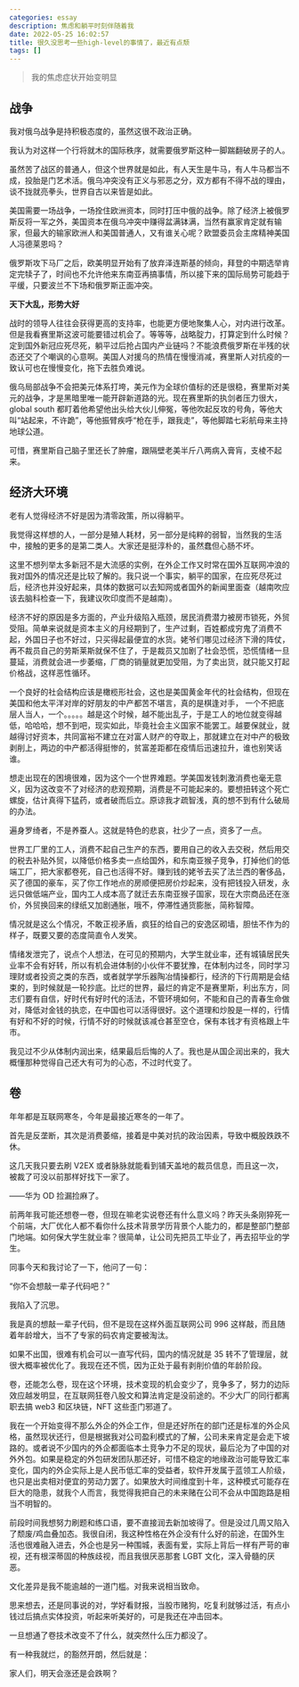 ```yaml
---
categories: essay
description: 焦虑和躺平时刻伴随着我
date: 2022-05-25 16:02:57
title: 很久没思考一些high-level的事情了，最近有点颓
tags: []
---
```


> 我的焦虑症状开始变明显

## 战争

我对俄乌战争是持积极态度的，虽然这很不政治正确。

我认为对这样一个行将就木的国际秩序，就需要俄罗斯这种一脚踹翻破房子的人。

虽然苦了战区的普通人，但这个世界就是如此，有人天生是牛马，有人牛马都当不成，投胎是门艺术活。俄乌冲突没有正义与邪恶之分，双方都有不得不战的理由，谈不拢就亮拳头，世界自古以来皆是如此。

美国需要一场战争，一场拴住欧洲资本，同时打压中俄的战争。除了经济上被俄罗斯反将一军之外，美国资本在俄乌冲突中赚得盆满钵满，当然有赢家肯定就有输家，但最大的输家欧洲人和美国普通人，又有谁关心呢？欧盟委员会主席精神美国人冯德莱恩吗？

俄罗斯攻下马厂之后，欧美明显开始有了放弃泽连斯基的倾向，拜登的中期选举肯定完犊子了，时间也不允许他来东南亚再搞事情，所以接下来的国际局势可能趋于平缓，只要波兰不下场和俄罗斯正面冲突。

**天下大乱，形势大好**

战时的领导人往往会获得更高的支持率，也能更方便地聚集人心，对内进行改革。但是我看赛里斯这波可能要错过机会了。等等等，战略腚力，打算定到什么时候？定到国外新冠应死尽死，躺平过后抢占国内产业链吗？不能浪费俄罗斯在半残的状态还交了个嘲讽的心意啊。美国人对援乌的热情在慢慢消减，赛里斯人对抗疫的一致认可也在慢慢变化，拖下去胜负难说。

俄乌局部战争不会把美元体系打垮，美元作为全球价值标的还是很稳，赛里斯对美元的战争，才是黑暗里唯一能开辟新道路的光。现在赛里斯的执剑者压力很大，global south 都盯着他希望他出头给大伙儿伸冤，等他吹起反攻的号角，等他大叫“站起来，不许跪”，等他振臂疾呼“枪在手，跟我走”，等他脚踏七彩航母来主持地球公道。

可惜，赛里斯自己脑子里还长了肿瘤，跟隔壁老美半斤八两病入膏肓，支棱不起来。

## 经济大环境

老有人觉得经济不好是因为清零政策，所以得躺平。

我觉得这样想的人，一部分是殖人耗材，另一部分是纯粹的弱智，当然我的生活中，接触的更多的是第二类人。大家还是挺淳朴的，虽然蠢但心肠不坏。

这里不想列举太多新冠不是大流感的实例，在外企工作又时常在国外互联网冲浪的我对国外的情况还是比较了解的。我只说一个事实，躺平的国家，在应死尽死过后，经济也并没好起来，具体的数据可以去知网或者国外的新闻里面查（越南吹应该去脑科检查一下，我建议吹印度而不是越南）。

经济不好的原因是多方面的，产业升级陷入瓶颈，居民消费潜力被房市锁死，外贸受阻。简单来说就是资本主义的月经期到了，生产过剩，百姓都成穷鬼了消费不起，外国日子也不好过，只买得起最便宜的水货。姥爷们哪见过经济下滑的阵仗，再不裁员自己的劳斯莱斯就保不住了，于是裁员又加剧了社会恐慌，恐慌情绪一旦蔓延，消费就会进一步萎缩，厂商的销量就更加受阻，为了卖出货，就只能又打起价格战，这样恶性循环。

一个良好的社会结构应该是橄榄形社会，这也是美国黄金年代的社会结构，但现在美国和他太平洋对岸的好朋友的中产都苦不堪言，真的是棋逢对手， 一个不把底层人当人，一个。。。。。越是这个时候，越不能出乱子，于是工人的地位就变得越低，哈哈哈，想不到吧，现实如此，毕竟社会主义国家不能罢工。越要保就业，就越得讨好资本，共同富裕不建立在对富人财产的夺取上，那就建立在对中产的极致剥削上，两边的中产都活得挺惨的，贫富差距都在疫情后迅速拉升，谁也别笑话谁。

想走出现在的困境很难，因为这个一个世界难题。学美国发钱刺激消费也毫无意义，因为这改变不了对经济的悲观预期，消费是不可能起来的。要想扭转这个死亡螺旋，估计真得下猛药，或者破而后立。原谅我才疏智浅，真的想不到有什么破局的办法。

遍身罗绮者，不是养蚕人。这就是特色的悲哀，社少了一点，资多了一点。

世界工厂里的工人，消费不起自己生产的东西，要用自己的收入去交税，然后用交的税去补贴外贸，以降低价格多卖一点给国外，和东南亚猴子竞争，打掉他们的低端工厂，把大家都卷死，自己也活得不好。赚到钱的姥爷去买了法兰西的奢侈品，买了德国的豪车，买了你工作地点的房顺便把房价炒起来，没有把钱投入研发，永远只做低端产业，国内工人成本高了就迁去东南亚猴子国家，现在大宗商品还在涨价，外贸换回来的绿纸又加剧通胀，哦不，停滞性通货膨胀，简称智障。

情况就是这么个情况，不敢正视矛盾，疯狂的给自己的安逸区砌墙，胆怯不作为的样子，既要又要的态度简直令人发笑。

情绪发泄完了，说点个人想法，在可见的预期内，大学生就业率，还有城镇居民失业率不会有好转，所以有机会进体制的小伙伴不要犹豫，在体制内过冬，同时学习理财或者投资之类的东西，或者就学学乐器陶冶情操都行，经济的下行周期是会结束的，到时候就是一轮抄底。比烂的世界，最烂的肯定不是赛里斯，利出东方，同志们要有自信，好时代有好时代的活法，不管环境如何，不能和自己的青春生命做对，降低对金钱的执恋，在中国也可以活得很好。这个道理和炒股是一样的，行情有好和不好的时候，行情不好的时候就该减仓甚至空仓，保有本钱才有资格跟上牛市。

我见过不少从体制内润出来，结果最后后悔的人了。我也是从国企润出来的，我大概懂那种觉得自己还大有可为的心态，不过时代变了。

## 卷

年年都是互联网寒冬，今年是最接近寒冬的一年了。

首先是反垄断，其次是消费萎缩，接着是中美对抗的政治因素，导致中概股跌跌不休。

这几天我只要去刷 V2EX 或者脉脉就能看到铺天盖地的裁员信息，而且这一次，被裁了可没以前那样好找下一家了。

——华为 OD 捡漏捡麻了。

前两年我可能还想卷一卷，但现在嘛老实说卷还有什么意义吗？昨天头条刚猝死一个前端，大厂优化人都不看你什么技术背景学历背景个人能力的，都是整部门整部门地端。如何保大学生就业率？很简单，让公司先把员工毕业了，再去招毕业的学生。

同事今天和我讨论了一下，他问了一句：

“你不会想敲一辈子代码吧？”

我陷入了沉思。

我是真的想敲一辈子代码，但不是现在这样外面互联网公司 996 这样敲，而且随着年龄增大，当不了专家的码农肯定要被淘汰。

如果不出国，很难有机会可以一直写代码，国内的情况就是 35 转不了管理层，就很大概率被优化了。我现在还不慌，因为正处于最有剥削价值的年龄阶段。

卷，还能怎么卷，现在这个环境，技术变现的机会变少了，竞争多了，努力的边际效应越发明显，在互联网狂卷八股文和算法肯定是没前途的。不少大厂的同行都离职去搞 web3 和区块链，NFT 这些歪门邪道了。

我在一个开始变得不那么外企的外企工作，但是还好所在的部门还是标准的外企风格，虽然现状还行，但是根据我对公司盈利模式的了解，公司未来肯定是会走下坡路的。或者说不少国内的外企都面临本土竞争力不足的现状，最后沦为了中国的对外外包。如果是稳定的外包研发团队那还好，可惜不稳定的地缘政治可能导致汇率变化，国内的外企实际上是人民币低汇率的受益者，软件开发属于蓝领工人阶级，也只是出卖相对便宜的劳动力罢了。如果放大时间维度到十年，这种模式可能存在巨大的隐患，就我个人而言，我觉得我把自己的未来赌在公司不会从中国跑路是相当不明智的。

前段时间我想努力刷题和练口语，要不直接润去新加坡得了。但是没过几周又陷入了颓废/鸡血叠加态。我很自闭，我这种性格在外企没有什么好的前途，在国外生活也很难融入进去，外企也是另一种围城，表面有爱，实际上背后一样有严苛的审视，还有根深蒂固的种族歧视，而且我很厌恶那套 LGBT 文化，深入骨髓的厌恶。

文化差异是我不能逾越的一道门槛。对我来说相当致命。

思来想去，还是同事说的对，学好看财报，当股市赌狗，吃复利就够过活，有点小钱过后搞点实体投资，听起来听美好的，可是我还在冲击回本。

一旦想通了卷技术改变不了什么，就突然什么压力都没了。

有一种我就烂，的豁然开朗，然后就是：

家人们，明天会涨还是会跌啊？
